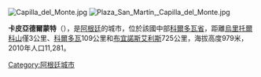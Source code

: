 [[Image:Capilla_del_Monte.jpg|right]]
[[Image:Plaza_San_Martín,_Capilla_del_Monte.jpg|thumb]]

{{Coord|30|51|S|64|31|W|display=title}}

'''卡皮亞德爾蒙特'''（{{lang-es|Capilla del Monte}}），是[[阿根廷|阿根廷]]的城市，位於該國中部[[科爾多瓦省_(阿根廷)|科爾多瓦省]]，距離[[烏里托爾科山_(阿根廷)|烏里托爾科山]]僅3公里、[[科爾多瓦_(阿根廷)|科爾多瓦]]109公里和[[布宜諾斯艾利斯|布宜諾斯艾利斯]]725公里，海拔高度979米，2010年人口11,281。

{{Argentina-geo-stub}}
[[Category:阿根廷城市|Category:阿根廷城市]]